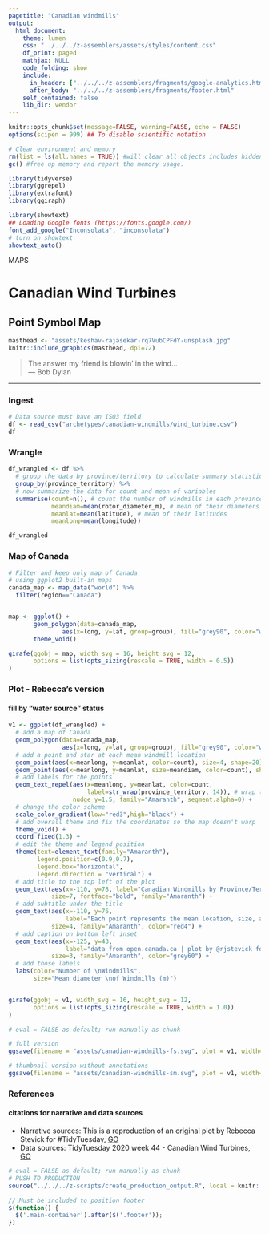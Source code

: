 ```yaml
---
pagetitle: "Canadian windmills"
output: 
  html_document:
    theme: lumen
    css: "../../../z-assemblers/assets/styles/content.css"
    df_print: paged
    mathjax: NULL
    code_folding: show
    include:
      in_header: ["../../../z-assemblers/fragments/google-analytics.html", "../../../z-assemblers/fragments/header.html"]
      after_body: "../../../z-assemblers/fragments/footer.html"
    self_contained: false
    lib_dir: vendor
---
```


```r

knitr::opts_chunk$set(message=FALSE, warning=FALSE, echo = FALSE)
options(scipen = 999) ## To disable scientific notation

# Clear environment and memory
rm(list = ls(all.names = TRUE)) #will clear all objects includes hidden objects.
gc() #free up memory and report the memory usage.

library(tidyverse)
library(ggrepel)
library(extrafont)
library(ggiraph)

library(showtext)
## Loading Google fonts (https://fonts.google.com/)
font_add_google("Inconsolata", "inconsolata")
# turn on showtext
showtext_auto()

```

<div class="activity">
MAPS  
</div>

# Canadian Wind Turbines
## Point Symbol Map

```r

masthead <- "assets/keshav-rajasekar-rq7VubCPFdY-unsplash.jpg"
knitr::include_graphics(masthead, dpi=72)

```

> The answer my friend is blowin' in the wind...\
--- Bob Dylan\

***

### Ingest

```r

# Data source must have an ISO3 field
df <- read_csv("archetypes/canadian-windmills/wind_turbine.csv")
df

```

### Wrangle

```r

df_wrangled <- df %>%
  # group the data by province/territory to calculate summary statistics
  group_by(province_territory) %>%
  # now summarize the data for count and mean of variables
  summarise(count=n(), # count the number of windmills in each province
            meandiam=mean(rotor_diameter_m), # mean of their diameters
            meanlat=mean(latitude), # mean of their latitudes
            meanlong=mean(longitude))

df_wrangled

```

### Map of Canada

```r

# Filter and keep only map of Canada
# using ggplot2 built-in maps
canada_map <- map_data("world") %>% 
  filter(region=="Canada")


map <- ggplot() +
       geom_polygon(data=canada_map,
               aes(x=long, y=lat, group=group), fill="grey90", color="white") +
       theme_void()

girafe(ggobj = map, width_svg = 16, height_svg = 12,
       options = list(opts_sizing(rescale = TRUE, width = 0.5))
)

```

### Plot - Rebecca's version
#### fill by "water source" status

```r

v1 <- ggplot(df_wrangled) +
  # add a map of Canada
  geom_polygon(data=canada_map,
               aes(x=long, y=lat, group=group), fill="grey90", color="white") +
  # add a point and star at each mean windmill location
  geom_point(aes(x=meanlong, y=meanlat, color=count), size=4, shape=20) +
  geom_point(aes(x=meanlong, y=meanlat, size=meandiam, color=count), shape=8) +
  # add labels for the points
  geom_text_repel(aes(x=meanlong, y=meanlat, color=count,
                      label=str_wrap(province_territory, 14)), # wrap the labels so they fit better
                  nudge_y=1.5, family="Amaranth", segment.alpha=0) +
  # change the color scheme
  scale_color_gradient(low="red3",high="black") +
  # add overall theme and fix the coordinates so the map doesn't warp
  theme_void() + 
  coord_fixed(1.3) +
  # edit the theme and legend position
  theme(text=element_text(family="Amaranth"),
        legend.position=c(0.9,0.7), 
        legend.box="horizontal", 
        legend.direction = "vertical") +
  # add title to the top left of the plot
  geom_text(aes(x=-110, y=78, label="Canadian Windmills by Province/Territory"),
            size=7, fontface="bold", family="Amaranth") +
  # add subtitle under the title
  geom_text(aes(x=-110, y=76, 
                label="Each point represents the mean location, size, and diameter of the windmills in the territory."),
            size=4, family="Amaranth", color="red4") +
  # add caption on bottom left inset
  geom_text(aes(x=-125, y=43, 
                label="data from open.canada.ca | plot by @rjstevick for #TidyTuesday"),
            size=3, family="Amaranth", color="grey60") +
  # add those labels
  labs(color="Number of \nWindmills", 
       size="Mean diameter \nof Windmills (m)")


girafe(ggobj = v1, width_svg = 16, height_svg = 12,
       options = list(opts_sizing(rescale = TRUE, width = 1.0))
)

```


```r

# eval = FALSE as default; run manually as chunk

# full version
ggsave(filename = "assets/canadian-windmills-fs.svg", plot = v1, width=1152/72, height=1152/72)

# thumbnail version without annotations
ggsave(filename = "assets/canadian-windmills-sm.svg", plot = v1, width=16, height=16)

```


### References
#### citations for narrative and data sources

* Narrative sources: This is a reproduction of an original plot by Rebecca Stevick for #TidyTuesday, [GO](https://github.com/rjstevick){target="_blank"}
* Data sources: TidyTuesday 2020 week 44 - Canadian Wind Turbines, [GO](https://github.com/rfordatascience/tidytuesday/tree/master/data/2020/2020-10-27){target="_blank"}


```r

# eval = FALSE as default; run manually as chunk
# PUSH TO PRODUCTION
source("../../../z-scripts/create_production_output.R", local = knitr::knit_global())

```


```js

// Must be included to position footer
$(function() {
  $('.main-container').after($('.footer'));
})

```

